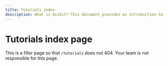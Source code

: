 ```yaml
---
title: Tutorials index
description: What is Qiskit? This document provides an introduction to the Qiskit stack.
---
```


# Tutorials index page

This is a filler page so that `/tutorials` does not 404. Your team is not responsible for this page.
